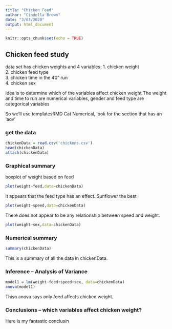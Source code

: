 ```yaml
---
title: "Chicken Feed"
author: "Cindella Brown"
date: "3/03/2020"
output: html_document
---
```


```r
knitr::opts_chunk$set(echo = TRUE)

```

##  Chicken feed study  

data set has chicken weights and 4 variables:
  1.  chicken weight  
  2.  chicken feed type  
  3.  chicken time in the 40" run  
  4.  chicken sex   

Idea is to determine which of the variables affect chicken weight 
The weight and time to run are numerical variables, gender and feed type are categorical variables

So we'll use templatesRMD Cat Numerical, look for the section that has an 'aov'

<!-- This question is like a bunch of t-tests, but instead of doing the t-test a bunch of times we use ANOVA to do all the comparisons at once!  !-->

### get the data

```r
chickenData = read.csv('chickens.csv')
head(chickenData)
attach(chickenData)
```

### Graphical summary

<!-- plot chicken weight against each of the three explanatory variables.  weight against a categorial varable is a boxplot, weight against a numerical variable is a scatter plot !-->

boxplot of weight based on feed

```r
plot(weight~feed,data=chickenData)
```

It appears that the feed type has an effect. Sunflower the best

```r
plot(weight~speed,data=chickenData)
```

There does not appear to be any relationship between speed and weight.

```r
plot(weight~sex,data=chickenData)
```


### Numerical summary


```r
summary(chickenData)
```
This is a summary of all the data in chickenData.



### Inference -- Analysis of Variance

```r
model1 = lm(weight~feed+speed+sex, data=chickenData)
anova(model1)
```


Thisn anova says only feed affects chicken weight.

###  Conclusions  -- which variables affect chicken weight?

Here is my fantastic conclusin



